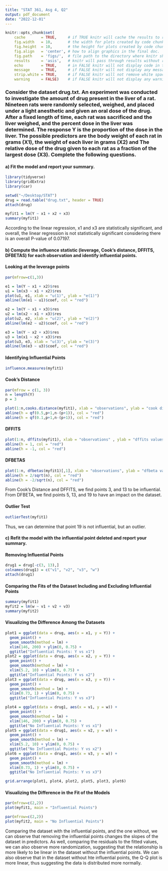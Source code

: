 ```yaml
---
title: "STAT 361, Asg 4, Q2"
output: pdf_document
date: "2022-12-01"
---
```

```r
knitr::opts_chunk$set(
    cache       = TRUE,     # if TRUE knitr will cache the results to reuse in future knits
    fig.width   = 10,       # the width for plots created by code chunk
    fig.height  = 10,       # the height for plots created by code chunk
    fig.align   = 'center', # how to align graphics in the final doc. 'left', 'right', 'center'
    fig.path    = 'figs/',  # file path to the directory where knitr shall store the graphics files
    results     = 'asis',   # knitr will pass through results without reformatting them
    echo        = TRUE,     # in FALSE knitr will not display code in the code chunk above it's results
    message     = TRUE,     # if FALSE knitr will not display any messages generated by code
    strip.white = TRUE,     # if FALSE knitr will not remove white spaces at the beg or end of code chunk
    warning     = FALSE)    # if FALSE knitr will not display any warning messages in the final document
```

### Consider the dataset drug.txt. An experiment was conducted to investigate the amount of drug present in the liver of a rat. Nineteen rats were randomly selected, weighed, and placed under a light anesthetic and given an oral dose of the drug. After a fixed length of time, each rat was sacrificed and the liver weighed, and the percent dose in the liver was determined. The response Y is the proportion of the dose in the liver. The possible predictors are the body weight of each rat in grams (X1), the weight of each liver in grams (X2) and The relative dose of the drug given to each rat as a fraction of the largest dose (X3). Complete the following questions.

#### a) Fit the model and report your summary.  
```r
library(tidyverse)
library(gridExtra)
library(car)

setwd("~/Desktop/STAT")
drug = read.table("drug.txt", header = TRUE)
attach(drug)
```

```r
myfit1 = lm(Y ~ x1 + x2 + x3)
summary(myfit1)
```

According to the linear regression, x1 and x3 are statistically significant, and overall, the linear regression is not statistically significant considering there is an overall P-value of 0.07197.

#### b) Compute the influence statistic (leverage, Cook's distance, DFFITS, DFBETAS) for each observation and identify influential points.
#### Looking at the leverage points  
```r
par(mfrow=c(1,3))

e1 = lm(Y ~ x1 + x2)$res
u1 = lm(x3 ~ x1 + x2)$res
plot(u1, e1, xlab = "u(1)", ylab = "e(1)")
abline(lm(e1 ~ u1)$coef, col = "red")

e2 = lm(Y ~ x1 + x3)$res
u2 = lm(x2 ~ x1 + x3)$res
plot(u2, e2, xlab = "u(2)", ylab = "e(2)")
abline(lm(e2 ~ u2)$coef, col = "red")

e3 = lm(Y ~ x2 + x3)$res
u3 = lm(x1 ~ x2 + x3)$res
plot(u3, e3, xlab = "u(3)", ylab = "e(3)")
abline(lm(e3 ~ u3)$coef, col = "red")
```

#### Identifying Influential Points
```r
influence.measures(myfit1)
```

#### Cook's Distance  
```r
par(mfrow = c(1, 3))
n = length(Y)
p = 3 
```

```r
plot(1:n,cooks.distance(myfit1), xlab = "observations", ylab = "cook distance values")
abline(h = qf(0.5,p+1,n-(p+1)), col = "red")
abline(h = qf(0.1,p+1,n-(p+1)), col = "red")
```

#### DFFITS  
```r
plot(1:n, dffits(myfit1), xlab = "observations" , ylab = "dffits values")
abline(h = 1, col = "red")
abline(h = -1, col = "red")
```

#### DFBETAS  
```r
plot(1:n, dfbetas(myfit1)[,1], xlab = "observations", ylab = "dfbeta values")
abline(h = 2/sqrt(n), col = "red")
abline(h = -2/sqrt(n), col = "red")
```

From Cook's Distance and DFFITS, we find points 3, and 13 to be influential. From DFBETA, we find points 5, 13, and 19 to have an impact on the dataset.

#### Outlier Test  
```r
outlierTest(myfit1)
```

Thus, we can determine that point 19 is not influential, but an outlier.

#### c) Refit the model with the influential point deleted and report your summary.

#### Removing Influential Points  
```r
drug1 = drug[-c(3, 13),]
colnames(drug1) = c("v1", "v2", "v3", "w")
attach(drug1)
```

#### Comparing the Fits of the Dataset Including and Excluding Influential Points
```r
summary(myfit1)
myfit2 = lm(w ~ v1 + v2 + v3)
summary(myfit2)
```

#### Visualizing the Difference Among the Datasets
```r
plot1 = ggplot(data = drug, aes(x = x1, y = Y)) +
  geom_point() + 
  geom_smooth(method = lm) +
  xlim(146, 200) + ylim(0, 0.75) + 
  ggtitle("Influential Points: Y vs x1")
plot2 = ggplot(data = drug, aes(x = x2, y = Y)) +
  geom_point() + 
  geom_smooth(method = lm) +
  xlim(5.2, 10) + ylim(0, 0.75) + 
  ggtitle("Influential Points: Y vs x2")
plot3 = ggplot(data = drug, aes(x = x3, y = Y)) +
  geom_point() + 
  geom_smooth(method = lm) +
  xlim(0.73, 1) + ylim(0, 0.75) + 
  ggtitle("Influential Points: Y vs x3")

plot4 = ggplot(data = drug1, aes(x = v1, y = w)) +
  geom_point() + 
  geom_smooth(method = lm) +
  xlim(146, 200) + ylim(0, 0.75) + 
  ggtitle("No Influential Points: Y vs x1")
plot5 = ggplot(data = drug1, aes(x = v2, y = w)) +
  geom_point() + 
  geom_smooth(method = lm) +
  xlim(5.2, 10) + ylim(0, 0.75) + 
  ggtitle("No Influential Points: Y vs x2")
plot6 = ggplot(data = drug1, aes(x = v3, y = w)) +
  geom_point() + 
  geom_smooth(method = lm) +
  xlim(0.73, 1) + ylim(0, 0.75) + 
  ggtitle("No Influential Points: Y vs x3")

grid.arrange(plot1, plot4, plot2, plot5, plot3, plot6)
```

#### Visualizing the Difference in the Fit of the Models  
```r
par(mfrow=c(2,2))
plot(myfit1, main = "Influential Points")
```

```r
par(mfrow=c(2,2))
plot(myfit2, main = "No Influential Points")
```
Comparing the dataset with the influential points, and the one without, we can observe that removing the influential points changes the slopes of the dataset in predictors. As well, comparing the residuals to the fitted values, we can also observe more randomization, suggesting that the relationship is more likely to be linear in the dataset without the influential points. We can also observe that in the dataset without hte influential points, the Q-Q plot is more linear, thus suggesting the data is distributed more normally.